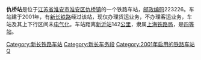 {{noteTA
|1=zh-cn:始发车次; zh-hk:列車班次;
|2=zh-cn:车次; zh-hk:班次;
}}
{{Infobox China railway station 
|车站名称 = 仇桥站
|车站名称拼音 = 
|车站地址 = [[江苏省|江苏省]][[淮安市|淮安市]]
|归属 = [[上海铁路局|上海铁路局]]
|车站等级 = [[四等站_(中铁)|四等站]]
|线路 = [[新长铁路|新长铁路]]
}}
'''仇桥站'''是位于[[江苏省|江苏省]][[淮安市|淮安市]][[淮安区|淮安区]][[仇桥镇|仇桥镇]]的一个铁路车站，[[邮政编码|邮政编码]]223226。车站建于2001年，有[[新长铁路|新长铁路]]经过该站，现仅办理货运业务，不办理客运业务，车站及其上下行区间未[[电气化|电气化]]。车站距离[[新沂站|新沂站]]142[[公里|公里]]，隶属[[上海铁路局|上海铁路局]]，是[[四等站_(中铁)|四等站]]。


{{start rail box}}
{{s-inop|[[淮城站|淮城站]]}}
{{s-line|[[新长铁路|新长铁路]]}}
{{s-inop|[[凤谷站|凤谷站]]}}
{{end box}}

{{新长铁路}}
{{铁路车站小作品}}
{{江苏小作品}}

[[Category:新长铁路车站|Category:新长铁路车站]]
[[Category:新长车务段|Category:新长车务段]]
[[Category:2001年启用的铁路车站|Category:2001年启用的铁路车站]]
[[Category:淮安市铁路车站|Q]]